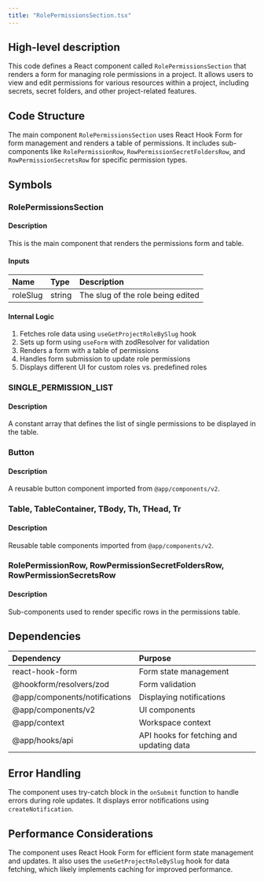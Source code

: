 ```yaml
---
title: "RolePermissionsSection.tsx"
---
```


## High-level description
This code defines a React component called `RolePermissionsSection` that renders a form for managing role permissions in a project. It allows users to view and edit permissions for various resources within a project, including secrets, secret folders, and other project-related features.

## Code Structure
The main component `RolePermissionsSection` uses React Hook Form for form management and renders a table of permissions. It includes sub-components like `RolePermissionRow`, `RowPermissionSecretFoldersRow`, and `RowPermissionSecretsRow` for specific permission types.

## Symbols

### RolePermissionsSection
#### Description
This is the main component that renders the permissions form and table.

#### Inputs
| Name | Type | Description |
|:-----|:-----|:------------|
| roleSlug | string | The slug of the role being edited |

#### Internal Logic
1. Fetches role data using `useGetProjectRoleBySlug` hook
2. Sets up form using `useForm` with zodResolver for validation
3. Renders a form with a table of permissions
4. Handles form submission to update role permissions
5. Displays different UI for custom roles vs. predefined roles

### SINGLE_PERMISSION_LIST
#### Description
A constant array that defines the list of single permissions to be displayed in the table.

### Button
#### Description
A reusable button component imported from `@app/components/v2`.

### Table, TableContainer, TBody, Th, THead, Tr
#### Description
Reusable table components imported from `@app/components/v2`.

### RolePermissionRow, RowPermissionSecretFoldersRow, RowPermissionSecretsRow
#### Description
Sub-components used to render specific rows in the permissions table.

## Dependencies
| Dependency | Purpose |
|:-----------|:--------|
| react-hook-form | Form state management |
| @hookform/resolvers/zod | Form validation |
| @app/components/notifications | Displaying notifications |
| @app/components/v2 | UI components |
| @app/context | Workspace context |
| @app/hooks/api | API hooks for fetching and updating data |

## Error Handling
The component uses try-catch block in the `onSubmit` function to handle errors during role updates. It displays error notifications using `createNotification`.

## Performance Considerations
The component uses React Hook Form for efficient form state management and updates. It also uses the `useGetProjectRoleBySlug` hook for data fetching, which likely implements caching for improved performance.